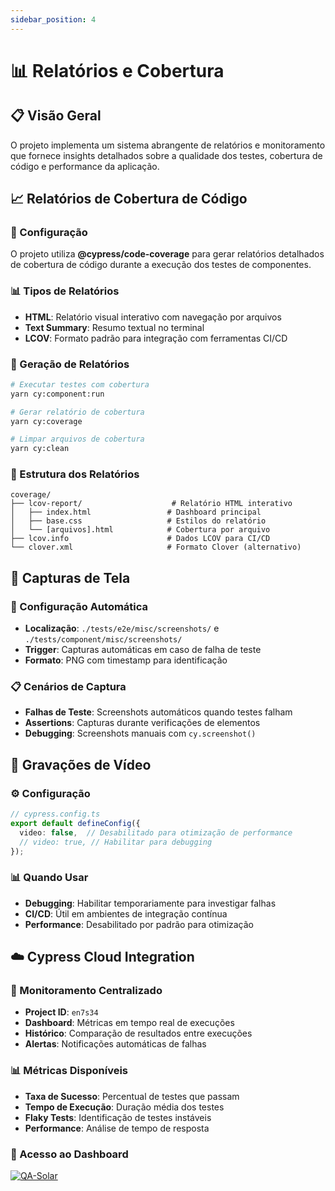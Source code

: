 ```yaml
---
sidebar_position: 4
---
```



# 📊 Relatórios e Cobertura

## 📋 Visão Geral

O projeto implementa um sistema abrangente de relatórios e monitoramento que fornece insights detalhados sobre a qualidade dos testes, cobertura de código e performance da aplicação.

## 📈 Relatórios de Cobertura de Código

### 🎯 Configuração
O projeto utiliza **@cypress/code-coverage** para gerar relatórios detalhados de cobertura de código durante a execução dos testes de componentes.

### 📊 Tipos de Relatórios
- **HTML**: Relatório visual interativo com navegação por arquivos
- **Text Summary**: Resumo textual no terminal
- **LCOV**: Formato padrão para integração com ferramentas CI/CD

### 🚀 Geração de Relatórios
```bash
# Executar testes com cobertura
yarn cy:component:run

# Gerar relatório de cobertura
yarn cy:coverage

# Limpar arquivos de cobertura
yarn cy:clean
```

### 📁 Estrutura dos Relatórios
```plaintext
coverage/
├── lcov-report/                    # Relatório HTML interativo
│   ├── index.html                 # Dashboard principal
│   ├── base.css                   # Estilos do relatório
│   └── [arquivos].html            # Cobertura por arquivo
├── lcov.info                      # Dados LCOV para CI/CD
└── clover.xml                     # Formato Clover (alternativo)
```

## 📸 Capturas de Tela

### 🎯 Configuração Automática
- **Localização**: `./tests/e2e/misc/screenshots/` e `./tests/component/misc/screenshots/`
- **Trigger**: Capturas automáticas em caso de falha de teste
- **Formato**: PNG com timestamp para identificação

### 📋 Cenários de Captura
- **Falhas de Teste**: Screenshots automáticos quando testes falham
- **Assertions**: Capturas durante verificações de elementos
- **Debugging**: Screenshots manuais com `cy.screenshot()`

## 🎥 Gravações de Vídeo

### ⚙️ Configuração
```typescript
// cypress.config.ts
export default defineConfig({
  video: false,  // Desabilitado para otimização de performance
  // video: true, // Habilitar para debugging
});
```

### 📊 Quando Usar
- **Debugging**: Habilitar temporariamente para investigar falhas
- **CI/CD**: Útil em ambientes de integração contínua
- **Performance**: Desabilitado por padrão para otimização

## ☁️ Cypress Cloud Integration

### 🎯 Monitoramento Centralizado
- **Project ID**: `en7s34`
- **Dashboard**: Métricas em tempo real de execuções
- **Histórico**: Comparação de resultados entre execuções
- **Alertas**: Notificações automáticas de falhas

### 📊 Métricas Disponíveis
- **Taxa de Sucesso**: Percentual de testes que passam
- **Tempo de Execução**: Duração média dos testes
- **Flaky Tests**: Identificação de testes instáveis
- **Performance**: Análise de tempo de resposta

### 🔗 Acesso ao Dashboard
[![QA-Solar](https://img.shields.io/endpoint?url=https://cloud.cypress.io/badge/count/en7s34/main&style=flat&logo=cypress)](https://cloud.cypress.io/projects/en7s34/runs)